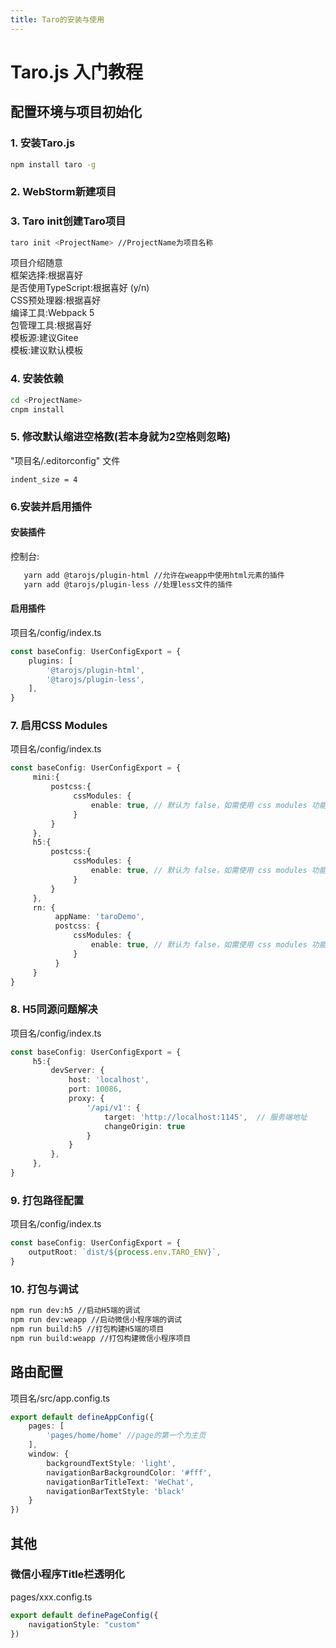 ```yaml
---
title: Taro的安装与使用
---
```

# Taro.js 入门教程

## 配置环境与项目初始化

### 1. 安装Taro.js

```Bash
npm install taro -g
```

### 2. WebStorm新建项目

### 3. Taro init创建Taro项目

```Bash
taro init <ProjectName> //ProjectName为项目名称
```

项目介绍随意<br />
框架选择:根据喜好<br />
是否使用TypeScript:根据喜好 (y/n)<br />
CSS预处理器:根据喜好<br />
编译工具:Webpack 5<br />
包管理工具:根据喜好<br />
模板源:建议Gitee<br />
模板:建议默认模板<br />

### 4. 安装依赖

```Bash
cd <ProjectName>
cnpm install
```

### 5. 修改默认缩进空格数(若本身就为2空格则忽略)

"项目名/.editorconfig" 文件

```
indent_size = 4
```

### 6.安装并启用插件

#### 安装插件

控制台:

```Bash
   yarn add @tarojs/plugin-html //允许在weapp中使用html元素的插件
   yarn add @tarojs/plugin-less //处理less文件的插件
```

#### 启用插件

项目名/config/index.ts

```typescript
const baseConfig: UserConfigExport = {
    plugins: [
        '@tarojs/plugin-html',
        '@tarojs/plugin-less',
    ],
}
```

### 7. 启用CSS Modules

项目名/config/index.ts

```Typescript
const baseConfig: UserConfigExport = {
     mini:{
         postcss:{
              cssModules: {
                  enable: true, // 默认为 false，如需使用 css modules 功能，则设为 true
              }
         }
     },
     h5:{
         postcss:{
              cssModules: {
                  enable: true, // 默认为 false，如需使用 css modules 功能，则设为 true
              }
         }
     },
     rn: {
          appName: 'taroDemo',
          postcss: {
              cssModules: {
                  enable: true, // 默认为 false，如需使用 css modules 功能，则设为 true
              }
          }
     }
}
```
### 8. H5同源问题解决
项目名/config/index.ts
```Typescript
const baseConfig: UserConfigExport = {
     h5:{
         devServer: {
             host: 'localhost',
             port: 10086,
             proxy: {
                 '/api/v1': {
                     target: 'http://localhost:1145',  // 服务端地址
                     changeOrigin: true
                 }
             }
         },
     },
}
```
### 9. 打包路径配置
项目名/config/index.ts
```typescript
const baseConfig: UserConfigExport = {
    outputRoot: `dist/${process.env.TARO_ENV}`,
}
```
### 10. 打包与调试
```Bash
npm run dev:h5 //启动H5端的调试
npm run dev:weapp //启动微信小程序端的调试
npm run build:h5 //打包构建H5端的项目
npm run build:weapp //打包构建微信小程序项目
```
## 路由配置
项目名/src/app.config.ts
```typescript
export default defineAppConfig({
    pages: [
        'pages/home/home' //page的第一个为主页
    ],
    window: {
        backgroundTextStyle: 'light',
        navigationBarBackgroundColor: '#fff',
        navigationBarTitleText: 'WeChat',
        navigationBarTextStyle: 'black'
    }
})
```
## 其他
### 微信小程序Title栏透明化
pages/xxx.config.ts
```typescript
export default definePageConfig({
    navigationStyle: "custom"
})

```

